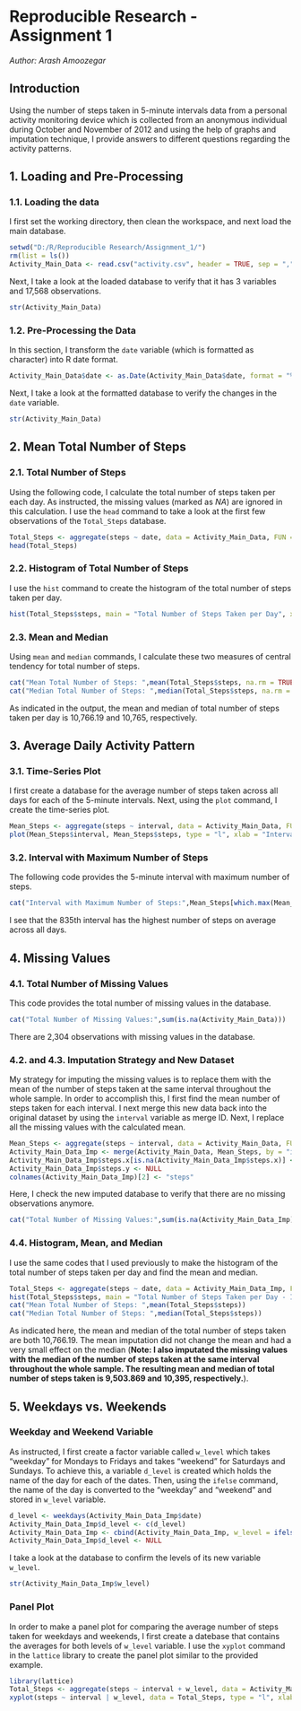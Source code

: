 # Reproducible Research - Assignment 1
*Author: Arash Amoozegar*

## Introduction

Using the number of steps taken in 5-minute intervals data from a personal activity monitoring device which is collected from an anonymous individual during October and November of 2012 and using the help of graphs and imputation technique, I provide answers to different questions regarding the activity patterns.

## 1. Loading and Pre-Processing

### 1.1. Loading the data

I first set the working directory, then clean the workspace, and next load the main database.

```r
setwd("D:/R/Reproducible Research/Assignment_1/")
rm(list = ls())
Activity_Main_Data <- read.csv("activity.csv", header = TRUE, sep = ",", stringsAsFactors = FALSE)
```

Next, I take a look at the loaded database to verify that it has 3 variables and 17,568 observations. 

```r
str(Activity_Main_Data)
```

### 1.2. Pre-Processing the Data

In this section, I transform the `date` variable (which is formatted as character) into R date format.

```R
Activity_Main_Data$date <- as.Date(Activity_Main_Data$date, format = "%Y-%m-%d")
```

Next, I take a look at the formatted database to verify the changes in the `date` variable.

```r
str(Activity_Main_Data)
```

## 2. Mean Total Number of Steps

### 2.1. Total Number of Steps

Using the following code, I calculate the total number of steps taken per each day. As instructed, the missing values (marked as *NA*) are ignored in this calculation. I use the `head` command to take a look at the first few observations of the `Total_Steps` database.

```r
Total_Steps <- aggregate(steps ~ date, data = Activity_Main_Data, FUN = sum, na.rm = TRUE)
head(Total_Steps)
```

### 2.2. Histogram of Total Number of Steps

I use the `hist` command to create the histogram of the total number of steps taken per day.

```r
hist(Total_Steps$steps, main = "Total Number of Steps Taken per Day", xlab = "Day", ylab = "Frequency of Steps", col = rgb(0,0,1,1/4), breaks = seq(0, 25000, 1000))
```

### 2.3. Mean and Median

Using `mean` and `median` commands, I calculate these two measures of central tendency for total number of steps. 

```r
cat("Mean Total Number of Steps: ",mean(Total_Steps$steps, na.rm = TRUE))
cat("Median Total Number of Steps: ",median(Total_Steps$steps, na.rm = TRUE))
```

As indicated in the output, the mean and median of total number of steps taken per day is 10,766.19 and 10,765, respectively. 

## 3. Average Daily Activity Pattern

### 3.1. Time-Series Plot

I first create a database for the average number of steps taken across all days for each of the 5-minute intervals. Next, using the `plot` command, I create the time-series plot.

```r
Mean_Steps <- aggregate(steps ~ interval, data = Activity_Main_Data, FUN = mean, na.rm = TRUE)
plot(Mean_Steps$interval, Mean_Steps$steps, type = "l", xlab = "Intervals", ylab = "Average Number of Steps", main = "Average Number of Steps Across All Days", col = rgb(0,0,1,1/4))
```

### 3.2. Interval with Maximum Number of Steps

The following code provides the 5-minute interval with maximum number of steps.

```r
cat("Interval with Maximum Number of Steps:",Mean_Steps[which.max(Mean_Steps$steps),1])
```

I see that the 835th interval has the highest number of steps on average across all days.

## 4. Missing Values

### 4.1. Total Number of Missing Values

This code provides the total number of missing values in the database.

```r
cat("Total Number of Missing Values:",sum(is.na(Activity_Main_Data)))
```

There are 2,304 observations with missing values in the database.

### 4.2. and 4.3. Imputation Strategy and New Dataset

My strategy for imputing the missing values is to replace them with the mean of the number of steps taken at the same interval throughout the whole sample. In order to accomplish this, I first find the mean number of steps taken for each interval. I next merge this new data back into the original dataset by using the `interval` variable as merge ID. Next, I replace all the missing values with the calculated mean. 

```r
Mean_Steps <- aggregate(steps ~ interval, data = Activity_Main_Data, FUN = mean, na.rm = TRUE)
Activity_Main_Data_Imp <- merge(Activity_Main_Data, Mean_Steps, by = "interval")
Activity_Main_Data_Imp$steps.x[is.na(Activity_Main_Data_Imp$steps.x)] <- Activity_Main_Data_Imp$steps.y[is.na(Activity_Main_Data_Imp$steps.x)]
Activity_Main_Data_Imp$steps.y <- NULL
colnames(Activity_Main_Data_Imp)[2] <- "steps"
```

Here, I check the new imputed database to verify that there are no missing observations anymore. 

```r
cat("Total Number of Missing Values:",sum(is.na(Activity_Main_Data_Imp)))
```

### 4.4. Histogram, Mean, and Median

I use the same codes that I used previously to make the histogram of the total number of steps taken per day and find the mean and median.

```r
Total_Steps <- aggregate(steps ~ date, data = Activity_Main_Data_Imp, FUN = sum)
hist(Total_Steps$steps, main = "Total Number of Steps Taken per Day - Imputated", xlab = "Day", ylab = "Frequency of Steps", col = rgb(0,0,1,1/4), breaks = seq(0, 25000, 1000))
cat("Mean Total Number of Steps: ",mean(Total_Steps$steps))
cat("Median Total Number of Steps: ",median(Total_Steps$steps))
```

As indicated here, the mean and median of the total number of steps taken are both 10,766.19. The mean imputation did not change the mean and had a very small effect on the median (**Note: I also imputated the missing values with the median of the number of steps taken at the same interval throughout the whole sample. The resulting mean and median of total number of steps taken is 9,503.869 and 10,395, respectively.**).

## 5. Weekdays vs. Weekends

### Weekday and Weekend Variable

As instructed, I first create a factor variable called `w_level` which takes "weekday" for Mondays to Fridays and takes "weekend" for Saturdays and Sundays. To achieve this, a variable `d_level` is created which holds the name of the day for each of the dates. Then, using the `ifelse` command, the name of the day is converted to the "weekday" and "weekend" and stored in `w_level` variable.

```r
d_level <- weekdays(Activity_Main_Data_Imp$date)
Activity_Main_Data_Imp$d_level <- c(d_level)
Activity_Main_Data_Imp <- cbind(Activity_Main_Data_Imp, w_level = ifelse(Activity_Main_Data_Imp$d_level == "Saturday" | Activity_Main_Data_Imp$d_level == "Sunday", "weekend", "weekday"))
Activity_Main_Data_Imp$d_level <- NULL
```

I take a look at the database to confirm the levels of its new variable `w_level`.

```r
str(Activity_Main_Data_Imp$w_level)
```

### Panel Plot

In order to make a panel plot for comparing the average number of steps taken for weekdays and weekends, I first create a datebase that contains the averages for both levels of `w_level` variable. I use the `xyplot` command in the `lattice` library to create the panel plot similar to the provided example.

```r
library(lattice)
Total_Steps <- aggregate(steps ~ interval + w_level, data = Activity_Main_Data_Imp, FUN = mean)
xyplot(steps ~ interval | w_level, data = Total_Steps, type = "l", xlab = "Intervals", ylab = "Average Number of Steps", layout = c(1,2), col = rgb(0,0,1,1/4))
```